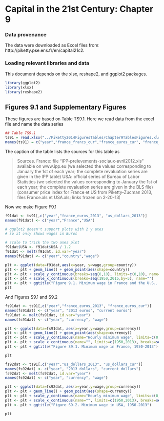 Capital in the 21st Century: Chapter 9
========================================================

### Data provenance

The data were downloaded as Excel files from: http://piketty.pse.ens.fr/en/capital21c2. 

### Loading relevant libraries and data

This document depends on the [xlsx](http://cran.r-project.org/web/packages/xlsx/index.html), [reshape2](http://cran.r-project.org/web/packages/reshape2/index.html), and [ggplot2](http://cran.r-project.org/web/packages/ggplot2/index.html) packages.


```r
library(ggplot2)
library(xlsx)
library(reshape2)
```

## Figures 9.1 and Supplementary Figures

These figures are based on Table TS9.1. Here we read
data from the excel file and name the data series

```r
## Table TS9.1
ts91 = read.xlsx("../Piketty2014FiguresTables/Chapter9TablesFigures.xlsx",sheetName="TS9.1",rowIndex=7:70,colIndex=1:8,header=FALSE)
names(ts91) = c("year","france_francs_cur","france_euros_cur", "france_euros_2013", "france_cpi", "us_dollars_cur", "us_dollars_2013", "us_cpi")
```

The caption of the table lists the sources for this table
as 

> Sources. France: file "IPP-prelevements-sociaux-avril2012.xls" 
> available on www.ipp.eu (we selected the values corresponding to January the 1st of each year; the
> complete revaluation series are given in the IPP table)
> USA: official series of Bureau of Labor Statistics (we 
> selected the values corresponding to January the 1st of 
> each year; the complete revaluation series are given in 
> the BLS file)
> (consumer price index for France et US from Piketty-Zucman 2013, 
> files France.xls et USA.xls; links frozen on 2-20-13)

Now we make Figure F9.1

```r
f91dat <- ts91[,c("year","france_euros_2013", "us_dollars_2013")]
names(f91dat) <- c("year","France","USA")

# ggplot2 doesn't support plots with 2 y axes 
# so it only shows wages in Euros

# scale to trick the two axes plot
f91dat$USA <- f91dat$USA / 1.2
f91dat <- melt(f91dat, id.var="year")
names(f91dat) <- c("year","country","wage")

plt <- ggplot(data=f91dat,aes(x=year, y=wage,group=country)) 
plt <- plt + geom_line() + geom_point(aes(shape=country))
plt <- plt + scale_y_continuous(breaks=seq(0,10), limits=c(0,10), name="Hourly minimum wage") 
plt <- plt + scale_x_continuous(breaks=seq(1950,2015,by=5), name="")
plt <- plt + ggtitle("Figure 9.1. Minimum wage in France and the U.S., 1950-2013")
plt
```

And Figures S9.1 and S9.2

```r
fs91dat <- ts91[,c("year","france_euros_2013", "france_euros_cur")]
names(fs91dat) <- c("year", "2013 euros", "current euros")
fs91dat <- melt(fs91dat, id.var="year")
names(fs91dat) <- c("year", "currency", "wage")

plt <- ggplot(data=fs91dat, aes(x=year,y=wage,group=currency))
plt <- plt + geom_line() + geom_point(aes(shape=currency))
plt <- plt + scale_y_continuous(name="Hourly minimum wage", limits=c(0,10), breaks=seq(0,10,by=1))
plt <- plt + scale_x_continuous(name="", limits=c(1950,2013), breaks=seq(1950,2015,by=5))
plt <- plt + ggtitle("Figure S9.1. Minimum wage in France, 1950-2013")

plt
```

```r
fs92dat <- ts91[,c("year","us_dollars_2013", "us_dollars_cur")]
names(fs92dat) <- c("year", "2013 dollars", "current dollars")
fs92dat <- melt(fs92dat, id.var="year")
names(fs92dat) <- c("year", "currency", "wage")

plt <- ggplot(data=fs92dat, aes(x=year,y=wage,group=currency))
plt <- plt + geom_line() + geom_point(aes(shape=currency))
plt <- plt + scale_y_continuous(name="Hourly minimum wage", limits=c(0,10), breaks=seq(0,10,by=1))
plt <- plt + scale_x_continuous(name="", limits=c(1950,2013), breaks=seq(1950,2015,by=5))
plt <- plt + ggtitle("Figure S9.2. Minimum wage in USA, 1950-2013")

plt
```

